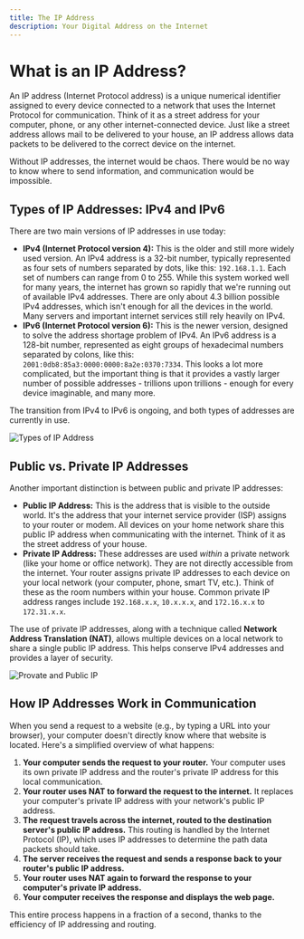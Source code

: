 ```yaml
---
title: The IP Address
description: Your Digital Address on the Internet
---
```


# What is an IP Address?

An IP address (Internet Protocol address) is a unique numerical identifier assigned to every device connected to a network that uses the Internet Protocol for communication.
Think of it as a street address for your computer, phone, or any other internet-connected device.
Just like a street address allows mail to be delivered to your house, an IP address allows data packets to be delivered to the correct device on the internet.

Without IP addresses, the internet would be chaos.
There would be no way to know where to send information, and communication would be impossible.

## Types of IP Addresses: IPv4 and IPv6

There are two main versions of IP addresses in use today:

- **IPv4 (Internet Protocol version 4):** This is the older and still more widely used version.
  An IPv4 address is a 32-bit number, typically represented as four sets of numbers separated by dots, like this: `192.168.1.1`.
  Each set of numbers can range from 0 to 255.
  While this system worked well for many years, the internet has grown so rapidly that we're running out of available IPv4 addresses.
  There are only about 4.3 billion possible IPv4 addresses, which isn't enough for all the devices in the world.
  Many servers and important internet services still rely heavily on IPv4.
- **IPv6 (Internet Protocol version 6):** This is the newer version, designed to solve the address shortage problem of IPv4.
  An IPv6 address is a 128-bit number, represented as eight groups of hexadecimal numbers separated by colons, like this: `2001:0db8:85a3:0000:0000:8a2e:0370:7334`.
  This looks a lot more complicated, but the important thing is that it provides a vastly larger number of possible addresses - trillions upon trillions - enough for every device imaginable, and many more.

The transition from IPv4 to IPv6 is ongoing, and both types of addresses are currently in use.

![Types of IP Address](https://i.postimg.cc/gkNFpqL1/ip-types.webp)

## Public vs. Private IP Addresses

Another important distinction is between public and private IP addresses:

- **Public IP Address:** This is the address that is visible to the outside world.
  It's the address that your internet service provider (ISP) assigns to your router or modem.
  All devices on your home network share this public IP address when communicating with the internet.
  Think of it as the street address of your house.
- **Private IP Address:** These addresses are used _within_ a private network (like your home or office network).
  They are not directly accessible from the internet.
  Your router assigns private IP addresses to each device on your local network (your computer, phone, smart TV, etc.).
  Think of these as the room numbers within your house.
  Common private IP address ranges include `192.168.x.x`, `10.x.x.x`, and `172.16.x.x` to `172.31.x.x`.

The use of private IP addresses, along with a technique called **Network Address Translation (NAT)**, allows multiple devices on a local network to share a single public IP address.
This helps conserve IPv4 addresses and provides a layer of security.

![Provate and Public IP](https://i.postimg.cc/pVjLP7P4/private-and-public-ip.webp)

## How IP Addresses Work in Communication

When you send a request to a website (e.g., by typing a URL into your browser), your computer doesn't directly know where that website is located.
Here's a simplified overview of what happens:

1.  **Your computer sends the request to your router.** Your computer uses its own private IP address and the router's private IP address for this local communication.
2.  **Your router uses NAT to forward the request to the internet.** It replaces your computer's private IP address with your network's public IP address.
3.  **The request travels across the internet, routed to the destination server's public IP address.** This routing is handled by the Internet Protocol (IP), which uses IP addresses to determine the path data packets should take.
4.  **The server receives the request and sends a response back to your router's public IP address.**
5.  **Your router uses NAT again to forward the response to your computer's private IP address.**
6.  **Your computer receives the response and displays the web page.**

This entire process happens in a fraction of a second, thanks to the efficiency of IP addressing and routing.